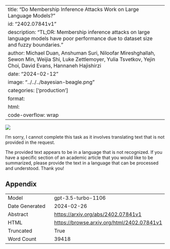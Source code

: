 
---
title: "Do Membership Inference Attacks Work on Large Language Models?"
id: "2402.07841v1"
description: "TL;DR: Membership inference attacks on large language models have poor performance due to dataset size and fuzzy boundaries."
author: Michael Duan, Anshuman Suri, Niloofar Mireshghallah, Sewon Min, Weijia Shi, Luke Zettlemoyer, Yulia Tsvetkov, Yejin Choi, David Evans, Hannaneh Hajishirzi
date: "2024-02-12"
image: "../../../bayesian-beagle.png"
categories: ['production']
format:
  html:
    code-overflow: wrap
---

![](../../../bayesian-beagle.png)

I'm sorry, I cannot complete this task as it involves translating text that is not provided in the request.

The provided text appears to be in a language that is not recognized. If you have a specific section of an academic article that you would like to be summarized, please provide the text in a language that can be processed and understood. Thank you!

## Appendix

|          |          |
|----------|----------|
| Model     | gpt-3.5-turbo-1106       |
| Date Generated     | 2024-02-26       |
| Abstract | [https://arxiv.org/abs/2402.07841v1](https://arxiv.org/abs/2402.07841v1)        |
| HTML     | [https://browse.arxiv.org/html/2402.07841v1](https://browse.arxiv.org/html/2402.07841v1)       |
| Truncated       | True       |
| Word Count       | 39418       |